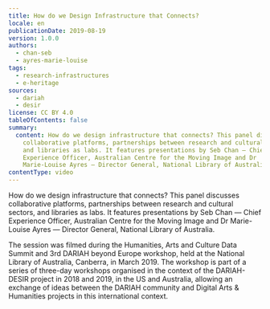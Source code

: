```yaml
---
title: How do we Design Infrastructure that Connects?
locale: en
publicationDate: 2019-08-19
version: 1.0.0
authors:
  - chan-seb
  - ayres-marie-louise
tags:
  - research-infrastructures
  - e-heritage
sources:
  - dariah
  - desir
license: CC BY 4.0
tableOfContents: false
summary:
  content: How do we design infrastructure that connects? This panel discusses
    collaborative platforms, partnerships between research and cultural sectors,
    and libraries as labs. It features presentations by Seb Chan — Chief
    Experience Officer, Australian Centre for the Moving Image and Dr
    Marie-Louise Ayres — Director General, National Library of Australia.
contentType: video
---
```

How do we design infrastructure that connects? This panel discusses collaborative platforms, partnerships between research and cultural sectors, and libraries as labs. It features presentations by Seb Chan — Chief Experience Officer, Australian Centre for the Moving Image and Dr Marie-Louise Ayres — Director General, National Library of Australia.

The session was filmed during the Humanities, Arts and Culture Data Summit and 3rd DARIAH beyond Europe workshop, held at the National Library of Australia, Canberra, in March 2019. The workshop is part of a series of three-day workshops organised in the context of the DARIAH-DESIR project in 2018 and 2019, in the US and Australia, allowing an exchange of ideas between the DARIAH community and Digital Arts & Humanities projects in this international context.

<VideoCard title="How do we Design Infrastructure that Connects?" id="QNNcM6nQCiM" image="images/intersections.png" provider="youtube" />
